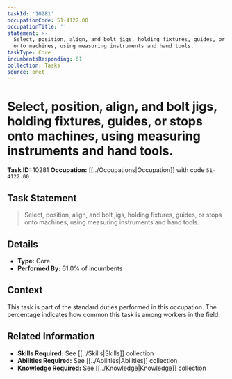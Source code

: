 ```yaml
---
taskId: '10281'
occupationCode: 51-4122.00
occupationTitle: ''
statement: >-
  Select, position, align, and bolt jigs, holding fixtures, guides, or stops
  onto machines, using measuring instruments and hand tools.
taskType: Core
incumbentsResponding: 61
collection: Tasks
source: onet
---
```

# Select, position, align, and bolt jigs, holding fixtures, guides, or stops onto machines, using measuring instruments and hand tools.

**Task ID:** 10281
**Occupation:** [[../Occupations|Occupation]] with code `51-4122.00`

## Task Statement

> Select, position, align, and bolt jigs, holding fixtures, guides, or stops onto machines, using measuring instruments and hand tools.

## Details

- **Type:** Core
- **Performed By:** 61.0% of incumbents

## Context

This task is part of the standard duties performed in this occupation. The percentage indicates how common this task is among workers in the field.

## Related Information

- **Skills Required:** See [[../Skills|Skills]] collection
- **Abilities Required:** See [[../Abilities|Abilities]] collection
- **Knowledge Required:** See [[../Knowledge|Knowledge]] collection
